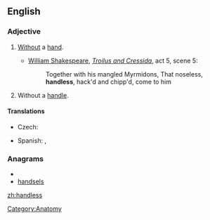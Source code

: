 ==English==

===Adjective===
{{en-adj|-}}

# [[without|Without]] a [[hand]].
#*{{circa|1602}} [[w:William Shakespeare|William Shakespeare]], [[w:Troilus and Cressida|''Troilus and Cressida'']], act 5, scene 5:
#*:Together with his mangled Myrmidons, That noseless, '''handless''', hack'd and chipp'd, come to him
# Without a [[handle]].

====Translations====
{{trans-top|without a hand}}
* Czech: {{t-|cs|bezruký}}
{{trans-mid}}
* Spanish: {{t+|es|manco|m}}, {{t-|es|manca|f}}
{{trans-bottom}}
{{trans-top|without a handle}}
{{trans-mid}}
{{trans-bottom}}

===Anagrams===
* {{alphagram|adehlnss}}
* [[handsels#English|handsels]]

[[Category:Anatomy]]

[[zh:handless]]